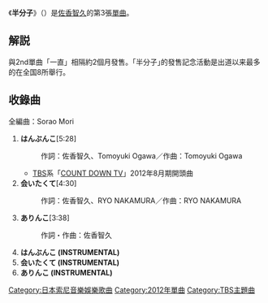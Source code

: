 {{unreferenced|time=2013-11-28T10:19:07+00:00}}
{{Infobox song
| name       = 半分子
| type       = [[單曲|單曲]]
| artist     = [[佐香智久|佐香智久]]
| album      = [[你好。_(佐香智久專輯)|你好。]]
| B-side     = 会いたくて<br/>ありんこ
| released   = 2012年8月8日
| format     = [[單曲|單曲]]
| genre      = 
| length     = 
| label      = [[SME_Records|SME Records]]
| chart_position = * 週間28位（[[Oricon公信榜|Oricon]]）
| prev_title = [[一直以來_(佐香智久歌曲)|一直以來]]
| prev_year  = 2012
| next_title = [[你的愛情月曆|你的愛情月曆]]
| next_year  = 2012
}}
《'''半分子'''》（{{lang-ja|はんぶんこ}}）是[[佐香智久|佐香智久]]的第3張[[單曲|單曲]]。

== 解説 ==
與2nd單曲「一直」相隔約2個月發售。｢半分子｣的發售記念活動是出道以来最多的在全国8所舉行。

== 收錄曲 ==
全編曲：Sorao Mori
#'''はんぶんこ'''[5:28]
#: 作詞：佐香智久、Tomoyuki Ogawa／作曲：Tomoyuki Ogawa
#* [[TBS電視台|TBS]]系「[[COUNT_DOWN_TV|COUNT DOWN TV]]」2012年8月期開頭曲
#'''会いたくて  '''[4:30]
#: 作詞：佐香智久、RYO NAKAMURA／作曲：RYO NAKAMURA
#'''ありんこ '''[3:38]
#: 作詞・作曲：佐香智久
#'''はんぶんこ (INSTRUMENTAL)'''
#'''会いたくて (INSTRUMENTAL)'''
#'''ありんこ (INSTRUMENTAL)'''

{{Single-stub}}
{{DEFAULTSORT:Han fun ko}}
[[Category:日本索尼音樂娛樂歌曲|Category:日本索尼音樂娛樂歌曲]]
[[Category:2012年單曲|Category:2012年單曲]]
[[Category:TBS主題曲|Category:TBS主題曲]]